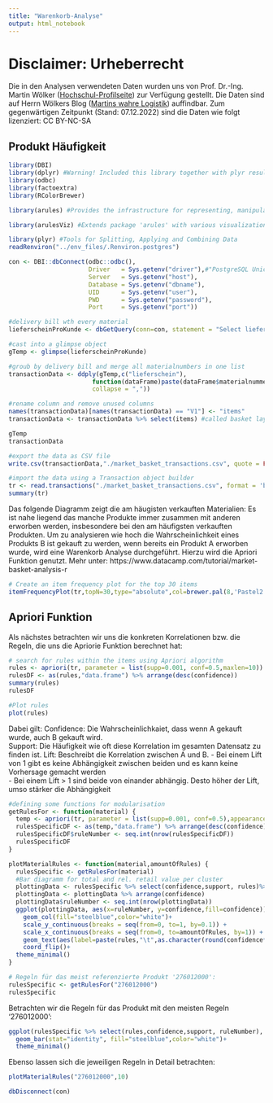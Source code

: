 ```yaml
---
title: "Warenkorb-Analyse"
output: html_notebook
---
```


# Disclaimer: Urheberrecht
Die in den Analysen verwendeten Daten wurden uns von Prof. Dr.-Ing. Martin Wölker ([Hochschul-Profilseite](https://www.hs-kl.de/hochschule/profil/personenverzeichnis/detailanzeige-personen/person/martin-woelker)) zur Verfügung gestellt. Die Daten sind auf Herrn Wölkers Blog ([Martins wahre Logistik](https://martins-wahre-logistik.blogspot.com/2022/10/logistics-case-studies-der-lieferschein.html)) auffindbar. Zum gegenwärtigen Zeitpunkt (Stand: 07.12.2022) sind die Daten wie folgt lizenziert: CC BY-NC-SA

## Produkt Häufigkeit

```r
library(DBI)
library(dplyr) #Warning! Included this library together with plyr results in the situation that summarize() is double defined. Need to be called by dplyr::summarize
library(odbc)
library(factoextra)
library(RColorBrewer)

library(arules) #Provides the infrastructure for representing, manipulating and analyzing transaction data and patterns (frequent itemsets and association rules).

library(arulesViz) #Extends package 'arules' with various visualization techniques for association rules and item-sets. The package also includes several interactive visualizations for rule exploration.

library(plyr) #Tools for Splitting, Applying and Combining Data
readRenviron("../env_files/.Renviron.postgres")
```

```r
con <- DBI::dbConnect(odbc::odbc(),
                      Driver   = Sys.getenv("driver"),#"PostgreSQL Unicode",
                      Server   = Sys.getenv("host"),
                      Database = Sys.getenv("dbname"),
                      UID      = Sys.getenv("user"),
                      PWD      = Sys.getenv("password"),
                      Port     = Sys.getenv("port"))
```


```r
#delivery bill wth every material
lieferscheinProKunde <- dbGetQuery(conn=con, statement = "Select lieferschein, materialnummer From verkaeufe Order By lieferschein")
```

```r
#cast into a glimpse object
gTemp <- glimpse(lieferscheinProKunde)

#groub by delivery bill and merge all materialnumbers in one list
transactionData <- ddply(gTemp,c("lieferschein"),
                       function(dataFrame)paste(dataFrame$materialnummer,
                       collapse = ","))

#rename column and remove unused columns
names(transactionData)[names(transactionData) == "V1"] <- "items"
transactionData <- transactionData %>% select(items) #called basket layout

gTemp
transactionData
```

```r
#export the data as CSV file
write.csv(transactionData,"./market_basket_transactions.csv", quote = FALSE, row.names = FALSE)

#import the data using a Transaction object builder
tr <- read.transactions("./market_basket_transactions.csv", format = 'basket', sep=',')
summary(tr)
```

Das folgende Diagramm zeigt die am häugisten verkauften Materialien:
Es ist nahe liegend das manche Produkte immer zusammen mit anderen erworben werden, insbesondere bei den am häufigsten verkauften Produkten. 
Um zu analysieren wie hoch die Wahrscheinlichkeit eines Produkts B ist gekauft zu werden, wenn bereits ein Produkt A erworben wurde, wird eine Warenkorb Analyse durchgeführt.
Hierzu wird die Apriori Funktion genutzt.
Mehr unter:
https://www.datacamp.com/tutorial/market-basket-analysis-r

```r
# Create an item frequency plot for the top 30 items
itemFrequencyPlot(tr,topN=30,type="absolute",col=brewer.pal(8,'Pastel2'), main="Absolute Item Frequency Plot for most frequent 30 items")
```
## Apriori Funktion

Als nächstes betrachten wir uns die konkreten Korrelationen bzw. die Regeln, die uns die Apriorie Funktion berechnet hat:

```r
# search for rules within the items using Apriori algorithm
rules <- apriori(tr, parameter = list(supp=0.001, conf=0.5,maxlen=10))
rulesDF <- as(rules,"data.frame") %>% arrange(desc(confidence))
summary(rules)
rulesDF
```

```r
#Plot rules
plot(rules)
```
Dabei gilt:
Confidence: Die Wahrscheinlichkaiet, dass wenn A gekauft wurde, auch B gekauft wird.  
Support: Die Häufigkeit wie oft diese Korrelation im gesamten Datensatz zu finden ist.
Lift: Beschreibt die Korrelation zwischen A und B.
  - Bei einem Lift von 1 gibt es keine Abhängigkeit zwischen beiden und es kann keine Vorhersage gemacht werden  
  - Bei einem Lift > 1 sind beide von einander abhängig. Desto höher der Lift, umso stärker die Abhängigkeit  

```r
#defining some functions for modularisation
getRulesFor <- function(material) {
  temp <- apriori(tr, parameter = list(supp=0.001, conf=0.5),appearance = list(default="lhs",rhs=material))
  rulesSpecificDF <- as(temp,"data.frame") %>% arrange(desc(confidence))
  rulesSpecificDF$ruleNumber <- seq.int(nrow(rulesSpecificDF))
  rulesSpecificDF
}

plotMaterialRules <- function(material,amountOfRules) {
  rulesSpecific <- getRulesFor(material)
  #Bar diagramm for total and rel. retail value per cluster
  plottingData <- rulesSpecific %>% select(confidence,support, rules)%>% head(amountOfRules)
  plottingData <- plottingData %>% arrange(confidence)
  plottingData$ruleNumber <- seq.int(nrow(plottingData))
  ggplot(plottingData, aes(x=ruleNumber, y=confidence,fill=confidence)) +
    geom_col(fill="steelblue",color="white")+
    scale_y_continuous(breaks = seq(from=0, to=1, by=0.1)) +
    scale_x_continuous(breaks = seq(from=0, to=amountOfRules, by=1)) +
    geom_text(aes(label=paste(rules,"\t",as.character(round(confidence*100,digits=2)),"%"), hjust=+1))+
    coord_flip()+
  theme_minimal()
}
```

```r
# Regeln für das meist referenzierte Produkt '276012000':
rulesSpecific <- getRulesFor("276012000")
rulesSpecific
```
Betrachten wir die Regeln für das Produkt mit den meisten Regeln '276012000':

```r
ggplot(rulesSpecific %>% select(rules,confidence,support, ruleNumber), aes(x=ruleNumber, y=confidence,fill=confidence)) +
  geom_bar(stat="identity", fill="steelblue",color="white")+
  theme_minimal()
```
Ebenso lassen sich die jeweiligen Regeln in Detail betrachten:

```r
plotMaterialRules("276012000",10)
```

```r
dbDisconnect(con)
```
